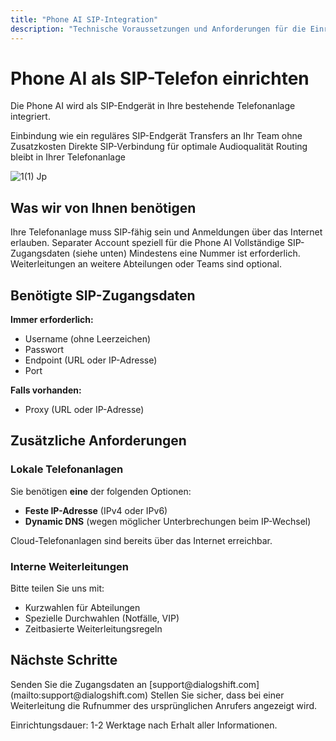 ```yaml
---
title: "Phone AI SIP-Integration"
description: "Technische Voraussetzungen und Anforderungen für die Einrichtung der Phone AI als SIP-Telefon"
---
```


# Phone AI als SIP-Telefon einrichten

Die Phone AI wird als SIP-Endgerät in Ihre bestehende Telefonanlage integriert.

<CardGroup cols={2}>
  <Card title="Nahtlose Integration" icon="plug">
    Einbindung wie ein reguläres SIP-Endgerät
  </Card>
  <Card title="Kostenfreie Weiterleitungen" icon="phone-arrow-right">
    Transfers an Ihr Team ohne Zusatzkosten
  </Card>
  <Card title="Beste Sprachqualität" icon="microphone">
    Direkte SIP-Verbindung für optimale Audioqualität
  </Card>
  <Card title="Volle Kontrolle" icon="sliders">
    Routing bleibt in Ihrer Telefonanlage
  </Card>
</CardGroup>

![1(1) Jp](/images/1\(1\).jpg)

## Was wir von Ihnen benötigen

<Note>
  Ihre Telefonanlage muss SIP-fähig sein und Anmeldungen über das Internet erlauben.
</Note>

<Steps>
  <Step title="SIP-Account einrichten">
    Separater Account speziell für die Phone AI
  </Step>
  <Step title="Zugangsdaten bereitstellen">
    Vollständige SIP-Zugangsdaten (siehe unten)
  </Step>
  <Step title="Interne Kurzwahlen">
    Mindestens eine Nummer ist erforderlich. Weiterleitungen an weitere Abteilungen oder Teams sind optional.
  </Step>
</Steps>

## Benötigte SIP-Zugangsdaten

**Immer erforderlich:**

- Username (ohne Leerzeichen)
- Passwort
- Endpoint (URL oder IP-Adresse)
- Port

**Falls vorhanden:**

- Proxy (URL oder IP-Adresse)

## Zusätzliche Anforderungen

### Lokale Telefonanlagen

Sie benötigen **eine** der folgenden Optionen:

- **Feste IP-Adresse** (IPv4 oder IPv6)
- **Dynamic DNS** (wegen möglicher Unterbrechungen beim IP-Wechsel)

<Info>
  Cloud-Telefonanlagen sind bereits über das Internet erreichbar.
</Info>

### Interne Weiterleitungen

Bitte teilen Sie uns mit:

- Kurzwahlen für Abteilungen
- Spezielle Durchwahlen (Notfälle, VIP)
- Zeitbasierte Weiterleitungsregeln

## Nächste Schritte

<CardGroup cols={2}>
  <Card title="Kontaktieren Sie uns" icon="envelope" href="mailto:support@dialogshift.com">
    Senden Sie die Zugangsdaten an [support@dialogshift.com](mailto:support@dialogshift.com)
  </Card>
  <Card title="Weiterleitungen konfigurieren" icon="phone-arrow-right" href="/de/phone-ai/redirect-in-sip-de">
    Stellen Sie sicher, dass bei einer Weiterleitung die Rufnummer des ursprünglichen Anrufers angezeigt wird.
  </Card>
</CardGroup>

Einrichtungsdauer: 1-2 Werktage nach Erhalt aller Informationen.